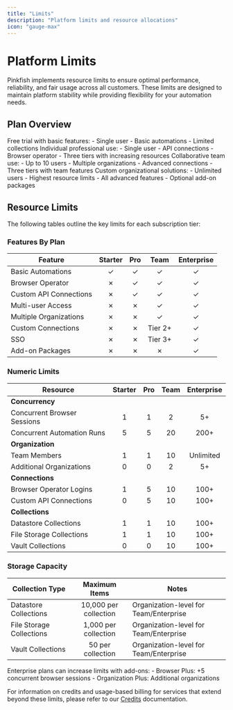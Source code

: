 ```yaml
---
title: "Limits"
description: "Platform limits and resource allocations"
icon: "gauge-max"
---
```


# Platform Limits

Pinkfish implements resource limits to ensure optimal performance, reliability, and fair usage across all customers. These limits are designed to maintain platform stability while providing flexibility for your automation needs.

## Plan Overview

<Tabs>
  <Tab title="Starter">
    Free trial with basic features:
    - Single user
    - Basic automations
    - Limited collections
  </Tab>
  <Tab title="Pro">
    Individual professional use:
    - Single user
    - API connections
    - Browser operator
    - Three tiers with increasing resources
  </Tab>
  <Tab title="Team">
    Collaborative team use:
    - Up to 10 users
    - Multiple organizations
    - Advanced connections
    - Three tiers with team features
  </Tab>
  <Tab title="Enterprise">
    Custom organizational solutions:
    - Unlimited users
    - Highest resource limits
    - All advanced features
    - Optional add-on packages
  </Tab>
</Tabs>

## Resource Limits

The following tables outline the key limits for each subscription tier:

### Features By Plan

| Feature                 | Starter | Pro      | Team     | Enterprise |
| ----------------------- | :-----: | :------: | :------: | :--------: |
| Basic Automations       | ✓       | ✓        | ✓        | ✓          |
| Browser Operator        | ✗       | ✓        | ✓        | ✓          |
| Custom API Connections  | ✗       | ✓        | ✓        | ✓          |
| Multi-user Access       | ✗       | ✗        | ✓        | ✓          |
| Multiple Organizations  | ✗       | ✗        | ✓        | ✓          |
| Custom Connections      | ✗       | ✗        | Tier 2+  | ✓          |
| SSO                     | ✗       | ✗        | Tier 3+  | ✓          |
| Add-on Packages         | ✗       | ✗        | ✗        | ✓          |

### Numeric Limits

| Resource                      | Starter | Pro | Team | Enterprise |
| ----------------------------- | :-----: | :-: | :--: | :--------: |
| **Concurrency**               |         |     |      |            |
| Concurrent Browser Sessions   | 1       | 1   | 2    | 5+         |
| Concurrent Automation Runs    | 5       | 5   | 20   | 200+       |
| **Organization**              |         |     |      |            |
| Team Members                  | 1       | 1   | 10   | Unlimited  |
| Additional Organizations      | 0       | 0   | 2    | 5+         |
| **Connections**               |         |     |      |            |
| Browser Operator Logins       | 1       | 5   | 10   | 100+       |
| Custom API Connections        | 0       | 5   | 10   | 100+       |
| **Collections**               |         |     |      |            |
| Datastore Collections         | 1       | 1   | 10   | 100+       |
| File Storage Collections      | 1       | 1   | 10   | 100+       |
| Vault Collections             | 0       | 0   | 10   | 100+       |

### Storage Capacity

| Collection Type        | Maximum Items       | Notes                                 |
| ---------------------- | :-----------------: | ------------------------------------- |
| Datastore Collections  | 10,000 per collection| Organization-level for Team/Enterprise|
| File Storage Collections| 1,000 per collection | Organization-level for Team/Enterprise|
| Vault Collections      | 50 per collection    | Organization-level for Team/Enterprise|

<Info>
  Enterprise plans can increase limits with add-ons:
  - Browser Plus: +5 concurrent browser sessions
  - Organization Plus: Additional organizations
</Info>

For information on credits and usage-based billing for services that extend beyond these limits, please refer to our [Credits](/essentials/credits) documentation.